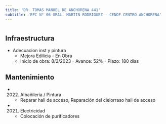 ```yaml
---
title: 'DR. TOMAS MANUEL DE ANCHORENA 441'
subtitle: 'EPC N° 06 GRAL. MARTIN RODRIGUEZ - CENOF CENTRO ANCHORENA'
---
```


#
## Infraestructura

* Adecuacion inst y pintura 
    + Mejora Edilicia - En Obra 
    + Inicio de obra: 8/2/2023 - Avance: 52% - Plazo: 180 días 






## Mantenimiento

*  (2022) Albañileria / Pintura 
    + Reparar hall de acceso, Reparación del cielorraso hall de acceso

*  (2021) Electricidad 
    + Colocación de purificadores



